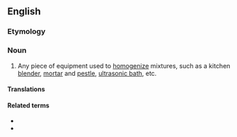 ==English==

===Etymology===
{{suffix|en|homogenize|er}}

===Noun===
{{en-noun}}

# Any piece of equipment used to [[homogenize]] mixtures, such as a kitchen [[blender]], [[mortar]] and [[pestle]], [[ultrasonic bath]], etc.

====Translations====
{{trans-top}}
{{trans-mid}}
{{trans-bottom}}

====Related terms====
* {{l|en|homogeneous}}
* {{l|en|homogenize}}